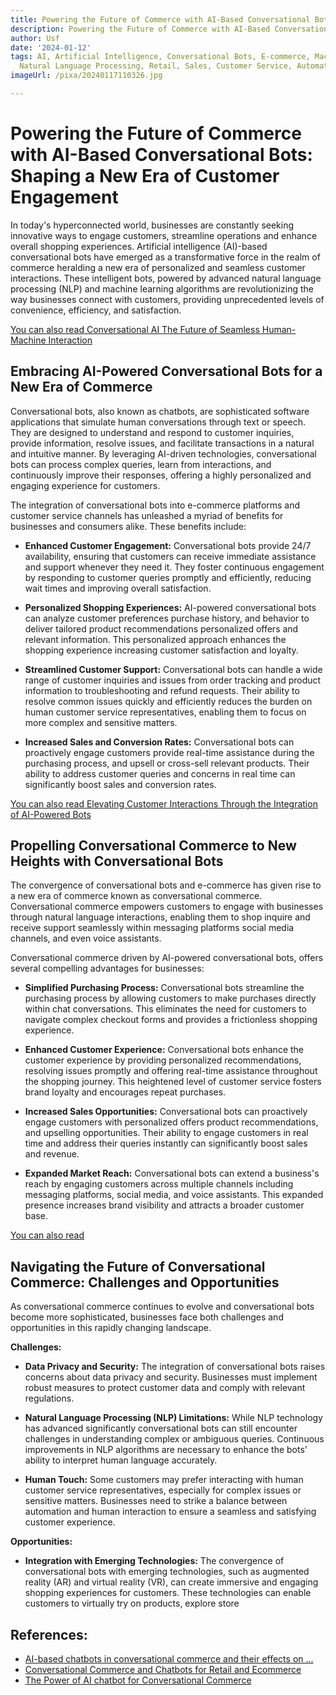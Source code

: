 ```yaml
---
title: Powering the Future of Commerce with AI-Based Conversational Bots
description: Powering the Future of Commerce with AI-Based Conversational Bots
author: Usf
date: '2024-01-12'
tags: AI, Artificial Intelligence, Conversational Bots, E-commerce, Machine Learning,
  Natural Language Processing, Retail, Sales, Customer Service, Automation
imageUrl: /pixa/20240117110326.jpg

---
```

#  Powering the Future of Commerce with AI-Based Conversational Bots: Shaping a New Era of  Customer Engagement

In today's hyperconnected world, businesses are constantly  seeking innovative ways to engage customers,  streamline operations and enhance overall shopping experiences. Artificial intelligence (AI)-based conversational bots have emerged as a transformative force in  the realm of commerce heralding a new era of  personalized and seamless customer  interactions. These  intelligent bots, powered by advanced  natural language processing (NLP) and machine learning  algorithms are revolutionizing the way businesses connect  with customers, providing unprecedented levels of convenience, efficiency, and satisfaction.

[You can also read Conversational AI The Future of Seamless  Human-Machine Interaction](Conversational%20AI%20The%20Future%20of%20Seamless%20Human-Machine%20Interaction)


## Embracing  AI-Powered Conversational Bots for a  New Era of Commerce

Conversational bots, also known as chatbots, are sophisticated software  applications that simulate human conversations through  text or speech. They are designed to understand  and respond to customer inquiries, provide information, resolve issues, and facilitate transactions in a natural and  intuitive manner. By leveraging AI-driven technologies, conversational bots can process  complex queries, learn from interactions, and continuously improve their  responses, offering a  highly personalized and engaging experience for customers.

The integration of conversational bots  into e-commerce platforms  and customer  service channels has unleashed a myriad of benefits for businesses and  consumers alike. These benefits include:

- **Enhanced Customer Engagement:** Conversational bots  provide 24/7 availability, ensuring that customers can receive immediate assistance and support whenever they need it. They foster continuous engagement by responding to  customer queries promptly and efficiently, reducing wait times and improving overall  satisfaction.

- **Personalized Shopping Experiences:** AI-powered conversational  bots  can analyze customer preferences purchase history, and behavior to deliver tailored  product recommendations personalized offers and relevant  information. This personalized approach enhances the shopping experience increasing customer satisfaction and loyalty.

- **Streamlined Customer  Support:** Conversational bots can handle a  wide range of customer inquiries and issues from order tracking and product information to troubleshooting and refund requests. Their ability to resolve common issues quickly and efficiently reduces the burden  on human customer service  representatives, enabling them to focus on more complex  and sensitive matters.

- **Increased Sales and Conversion Rates:**  Conversational bots can proactively  engage  customers provide real-time assistance during the purchasing process, and upsell or cross-sell relevant products. Their ability to address customer queries and concerns in  real time can significantly boost sales and conversion rates.

[You can also read Elevating Customer Interactions Through the  Integration of AI-Powered Bots](Elevating%20Customer%20Interactions%20Through%20the%20Integration%20of%20AI-Powered%20Bots)


## Propelling Conversational Commerce to New Heights with Conversational Bots

The convergence of conversational bots and e-commerce has given rise to  a new era of commerce known as conversational commerce. Conversational  commerce empowers customers to engage with businesses through natural language  interactions, enabling them  to  shop  inquire and receive support seamlessly within messaging platforms social media channels, and even voice assistants.

Conversational commerce driven by AI-powered conversational bots, offers  several compelling advantages for  businesses:

-  **Simplified Purchasing Process:** Conversational  bots streamline the purchasing process by allowing customers to make purchases  directly within chat conversations. This eliminates the need for customers to navigate complex checkout forms and provides a  frictionless shopping experience.

- **Enhanced Customer Experience:** Conversational bots enhance the customer experience by  providing personalized  recommendations, resolving issues promptly  and offering real-time assistance throughout  the shopping journey. This heightened level of customer service fosters brand loyalty and encourages repeat purchases.

- **Increased Sales Opportunities:** Conversational  bots can proactively engage customers with personalized offers product recommendations, and upselling opportunities. Their ability to engage  customers in real time and address  their queries instantly can significantly boost sales and revenue.

- **Expanded Market Reach:** Conversational bots can extend a business's reach by engaging customers across multiple channels including messaging platforms, social media, and voice assistants. This expanded presence increases brand visibility and attracts a broader customer base.

[You can  also read ]()


## Navigating the Future of Conversational Commerce: Challenges  and Opportunities

As conversational  commerce continues  to evolve and conversational bots become more sophisticated, businesses face both challenges  and opportunities in this rapidly changing  landscape.

**Challenges:**

- **Data  Privacy and Security:** The integration of conversational bots raises concerns about data privacy and security. Businesses must implement robust measures to protect customer  data and comply with  relevant regulations.

- **Natural Language Processing (NLP) Limitations:** While NLP technology has advanced significantly conversational bots  can still encounter challenges in understanding complex or ambiguous queries. Continuous improvements in  NLP algorithms are necessary to enhance the bots' ability to interpret human language accurately.

- **Human  Touch:** Some customers may prefer interacting with human customer service representatives, especially for complex issues or sensitive matters. Businesses need to strike a balance between automation and human interaction to ensure  a  seamless and satisfying customer experience.

**Opportunities:**

- **Integration with Emerging Technologies:** The convergence of conversational bots with emerging  technologies, such as augmented reality (AR) and virtual  reality (VR), can create immersive and engaging shopping experiences for customers. These technologies  can enable customers to virtually try on products, explore store

## References:
- [AI-based chatbots in conversational commerce and their effects on ...](https://link.springer.com/article/10.1007/s12525-023-00633-8)
- [Conversational Commerce and Chatbots for Retail and Ecommerce](https://masterofcode.com/blog/conversational-commerce-possibilities-chatbots-e-commerce)
- [The Power of AI chatbot for Conversational Commerce](https://masterofcodeglobal.medium.com/the-power-of-ai-chatbot-for-conversational-commerce-overview-and-technologies-behind-45d87640bedc)
